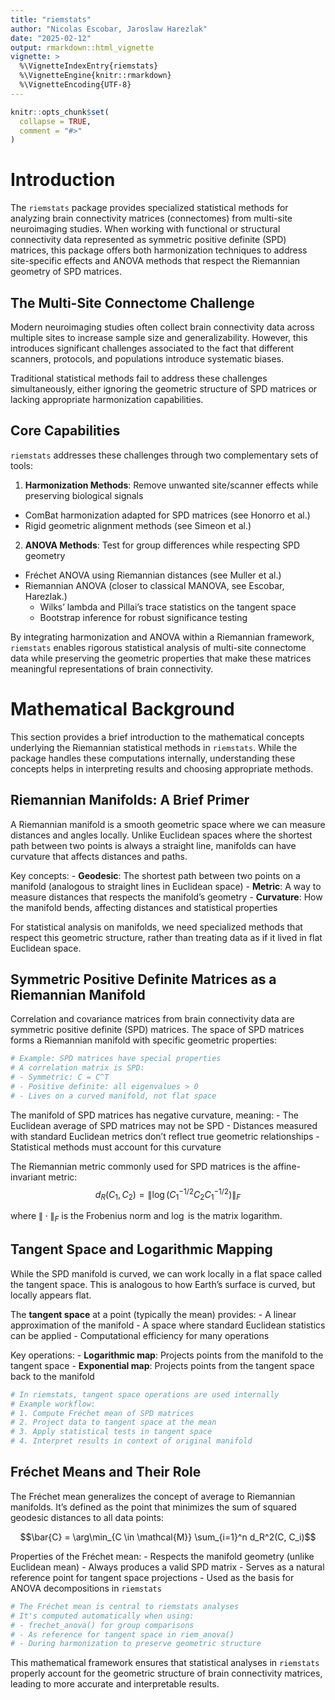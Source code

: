 ```yaml
---
title: "riemstats"
author: "Nicolas Escobar, Jaroslaw Harezlak"
date: "2025-02-12"
output: rmarkdown::html_vignette
vignette: >
  %\VignetteIndexEntry{riemstats}
  %\VignetteEngine{knitr::rmarkdown}
  %\VignetteEncoding{UTF-8}
---
```


```r
knitr::opts_chunk$set(
  collapse = TRUE,
  comment = "#>"
)
```

# Introduction

The `riemstats` package provides specialized statistical methods for analyzing brain connectivity matrices (connectomes) from multi-site neuroimaging studies. When working with functional or structural connectivity data represented as symmetric positive definite (SPD) matrices, this package offers both harmonization techniques to address site-specific effects and ANOVA methods that respect the Riemannian geometry of SPD matrices.

## The Multi-Site Connectome Challenge

Modern neuroimaging studies often collect brain connectivity data across multiple sites to increase sample size and generalizability. However, this introduces significant challenges associated to the fact that different scanners, protocols, and populations introduce systematic biases.

Traditional statistical methods fail to address these challenges simultaneously, either ignoring the geometric structure of SPD matrices or lacking appropriate harmonization capabilities.

## Core Capabilities

`riemstats` addresses these challenges through two complementary sets of tools:

1. **Harmonization Methods**: Remove unwanted site/scanner effects while preserving biological signals
  - ComBat harmonization adapted for SPD matrices (see Honorro et al.)
  - Rigid geometric alignment methods (see Simeon et al.)

2. **ANOVA Methods**: Test for group differences while respecting SPD geometry
  - Fréchet ANOVA using Riemannian distances (see Muller et al.)
  - Riemannian ANOVA (closer to classical MANOVA, see Escobar, Harezlak.)
    - Wilks' lambda and Pillai's trace statistics on the tangent space  
    - Bootstrap inference for robust significance testing

By integrating harmonization and ANOVA within a Riemannian framework, `riemstats` enables rigorous statistical analysis of multi-site connectome data while preserving the geometric properties that make these matrices meaningful representations of brain connectivity.

# Mathematical Background

This section provides a brief introduction to the mathematical concepts underlying the Riemannian statistical methods in `riemstats`. While the package handles these computations internally, understanding these concepts helps in interpreting results and choosing appropriate methods.

## Riemannian Manifolds: A Brief Primer

A Riemannian manifold is a smooth geometric space where we can measure distances and angles locally. Unlike Euclidean spaces where the shortest path between two points is always a straight line, manifolds can have curvature that affects distances and paths.

Key concepts:
- **Geodesic**: The shortest path between two points on a manifold (analogous to straight lines in Euclidean space)
- **Metric**: A way to measure distances that respects the manifold's geometry
- **Curvature**: How the manifold bends, affecting distances and statistical properties

For statistical analysis on manifolds, we need specialized methods that respect this geometric structure, rather than treating data as if it lived in flat Euclidean space.

## Symmetric Positive Definite Matrices as a Riemannian Manifold

Correlation and covariance matrices from brain connectivity data are symmetric positive definite (SPD) matrices. The space of SPD matrices forms a Riemannian manifold with specific geometric properties:

```r
# Example: SPD matrices have special properties
# A correlation matrix is SPD:
# - Symmetric: C = C^T
# - Positive definite: all eigenvalues > 0
# - Lives on a curved manifold, not flat space
```

The manifold of SPD matrices has negative curvature, meaning:
- The Euclidean average of SPD matrices may not be SPD
- Distances measured with standard Euclidean metrics don't reflect true geometric relationships
- Statistical methods must account for this curvature

The Riemannian metric commonly used for SPD matrices is the affine-invariant metric:
$$d_R(C_1, C_2) = \|\log(C_1^{-1/2} C_2 C_1^{-1/2})\|_F$$

where $\|\cdot\|_F$ is the Frobenius norm and $\log$ is the matrix logarithm.

## Tangent Space and Logarithmic Mapping

While the SPD manifold is curved, we can work locally in a flat space called the tangent space. This is analogous to how Earth's surface is curved, but locally appears flat.

The **tangent space** at a point (typically the mean) provides:
- A linear approximation of the manifold
- A space where standard Euclidean statistics can be applied
- Computational efficiency for many operations

Key operations:
- **Logarithmic map**: Projects points from the manifold to the tangent space
- **Exponential map**: Projects points from the tangent space back to the manifold

```r
# In riemstats, tangent space operations are used internally
# Example workflow:
# 1. Compute Fréchet mean of SPD matrices
# 2. Project data to tangent space at the mean
# 3. Apply statistical tests in tangent space
# 4. Interpret results in context of original manifold
```

## Fréchet Means and Their Role

The Fréchet mean generalizes the concept of average to Riemannian manifolds. It's defined as the point that minimizes the sum of squared geodesic distances to all data points:

$$\bar{C} = \arg\min_{C \in \mathcal{M}} \sum_{i=1}^n d_R^2(C, C_i)$$

Properties of the Fréchet mean:
- Respects the manifold geometry (unlike Euclidean mean)
- Always produces a valid SPD matrix
- Serves as a natural reference point for tangent space projections
- Used as the basis for ANOVA decompositions in `riemstats`

```r
# The Fréchet mean is central to riemstats analyses
# It's computed automatically when using:
# - frechet_anova() for group comparisons
# - As reference for tangent space in riem_anova()
# - During harmonization to preserve geometric structure
```

This mathematical framework ensures that statistical analyses in `riemstats` properly account for the geometric structure of brain connectivity matrices, leading to more accurate and interpretable results.

